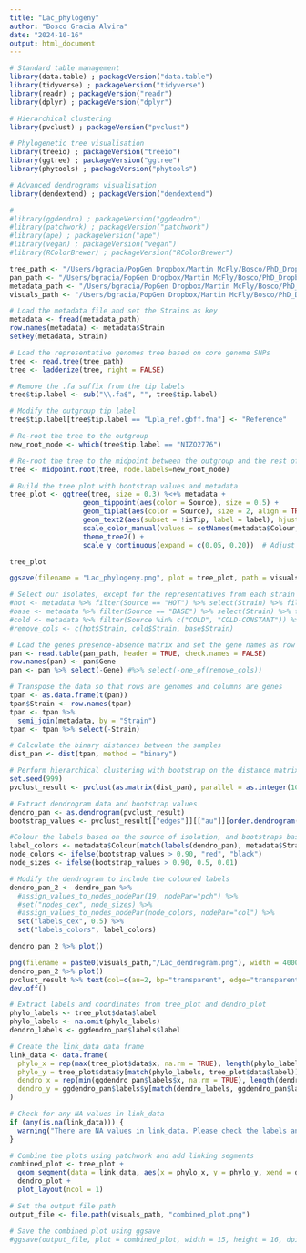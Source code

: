 ```yaml
---
title: "Lac_phylogeny"
author: "Bosco Gracia Alvira"
date: "2024-10-16"
output: html_document
---
```


```r

# Standard table management
library(data.table) ; packageVersion("data.table")
library(tidyverse) ; packageVersion("tidyverse")
library(readr) ; packageVersion("readr")
library(dplyr) ; packageVersion("dplyr")

# Hierarchical clustering 
library(pvclust) ; packageVersion("pvclust")

# Phylogenetic tree visualisation
library(treeio) ; packageVersion("treeio")
library(ggtree) ; packageVersion("ggtree")
library(phytools) ; packageVersion("phytools")

# Advanced dendrograms visualisation
library(dendextend) ; packageVersion("dendextend")

#
#library(ggdendro) ; packageVersion("ggdendro")
#library(patchwork) ; packageVersion("patchwork")
#library(ape) ; packageVersion("ape")
#library(vegan) ; packageVersion("vegan")
#library(RColorBrewer) ; packageVersion("RColorBrewer")

```

```r

tree_path <- "/Users/bgracia/PopGen Dropbox/Martin McFly/Bosco/PhD_Dropbox/Microbiome_pangenomic_analysis/data/Lactiplantibacillus_plantarum/Phylogeny/snp-sites/Lpla.phylip.treefile"
pan_path <- "/Users/bgracia/PopGen Dropbox/Martin McFly/Bosco/PhD_Dropbox/Microbiome_pangenomic_analysis/data/Lactiplantibacillus_plantarum/Phylogeny/roary/gene_presence_absence.Rtab"
metadata_path <- "/Users/bgracia/PopGen Dropbox/Martin McFly/Bosco/PhD_Dropbox/Microbiome_pangenomic_analysis/data/Lactiplantibacillus_plantarum/Phylogeny/metadata.tsv"
visuals_path <- "/Users/bgracia/PopGen Dropbox/Martin McFly/Bosco/PhD_Dropbox/Microbiome_pangenomic_analysis/visuals"

```

```r
  
# Load the metadata file and set the Strains as key
metadata <- fread(metadata_path)
row.names(metadata) <- metadata$Strain
setkey(metadata, Strain)

# Load the representative genomes tree based on core genome SNPs
tree <- read.tree(tree_path)
tree <- ladderize(tree, right = FALSE)

# Remove the .fa suffix from the tip labels
tree$tip.label <- sub("\\.fa$", "", tree$tip.label)

# Modify the outgroup tip label
tree$tip.label[tree$tip.label == "Lpla_ref.gbff.fna"] <- "Reference"

# Re-root the tree to the outgroup
new_root_node <- which(tree$tip.label == "NIZO2776")

# Re-root the tree to the midpoint between the outgroup and the rest of the tree
tree <- midpoint.root(tree, node.labels=new_root_node)

# Build the tree plot with bootstrap values and metadata
tree_plot <- ggtree(tree, size = 0.3) %<+% metadata + 
                  geom_tippoint(aes(color = Source), size = 0.5) +
                  geom_tiplab(aes(color = Source), size = 2, align = TRUE) +
                  geom_text2(aes(subset = !isTip, label = label), hjust = 1.2, vjust = -0.5, size = 2) +
                  scale_color_manual(values = setNames(metadata$Colour, metadata$Source)) +
                  theme_tree2() +
                  scale_y_continuous(expand = c(0.05, 0.20))  # Adjust the expand parameter as needed

tree_plot

ggsave(filename = "Lac_phylogeny.png", plot = tree_plot, path = visuals_path, width = 20, height = 10, dpi = 300)

```


```r

# Select our isolates, except for the representatives from each strain
#hot <- metadata %>% filter(Source == "HOT") %>% select(Strain) %>% filter(Strain != "S239")
#base <- metadata %>% filter(Source == "BASE") %>% select(Strain) %>% filter(Strain != "B89")
#cold <- metadata %>% filter(Source %in% c("COLD", "COLD-CONSTANT")) %>% select(Strain) %>% filter(Strain != "S103")
#remove_cols <- c(hot$Strain, cold$Strain, base$Strain)

# Load the genes presence-absence matrix and set the gene names as row names
pan <- read.table(pan_path, header = TRUE, check.names = FALSE)
row.names(pan) <- pan$Gene
pan <- pan %>% select(-Gene) #%>% select(-one_of(remove_cols))

# Transpose the data so that rows are genomes and columns are genes
tpan <- as.data.frame(t(pan))
tpan$Strain <- row.names(tpan)
tpan <- tpan %>%
  semi_join(metadata, by = "Strain")
tpan <- tpan %>% select(-Strain)

# Calculate the binary distances between the samples
dist_pan <- dist(tpan, method = "binary")

# Perform hierarchical clustering with bootstrap on the distance matrix using pvclust
set.seed(999)
pvclust_result <- pvclust(as.matrix(dist_pan), parallel = as.integer(10), method.hclust = "ward.D", nboot = 1000)

# Extract dendrogram data and bootstrap values
dendro_pan <- as.dendrogram(pvclust_result)
bootstrap_values <- pvclust_result[["edges"]][["au"]][order.dendrogram(dendro_pan)]

#Colour the labels based on the source of isolation, and bootstraps based on significance
label_colors <- metadata$Colour[match(labels(dendro_pan), metadata$Strain)]
node_colors <- ifelse(bootstrap_values > 0.90, "red", "black")
node_sizes <- ifelse(bootstrap_values > 0.90, 0.5, 0.01)

# Modify the dendrogram to include the coloured labels
dendro_pan_2 <- dendro_pan %>%
  #assign_values_to_nodes_nodePar(19, nodePar="pch") %>%
  #set("nodes_cex", node_sizes) %>%
  #assign_values_to_nodes_nodePar(node_colors, nodePar="col") %>%
  set("labels_cex", 0.5) %>% 
  set("labels_colors", label_colors)

dendro_pan_2 %>% plot()

png(filename = paste0(visuals_path,"/Lac_dendrogram.png"), width = 4000, height = 2000, res = 300)
dendro_pan_2 %>% plot()
pvclust_result %>% text(col=c(au=2, bp="transparent", edge="transparent"), print.num=FALSE, float=0.01, cex=0.3)
dev.off()

```


```r

# Extract labels and coordinates from tree_plot and dendro_plot
phylo_labels <- tree_plot$data$label
phylo_labels <- na.omit(phylo_labels)
dendro_labels <- ggdendro_pan$labels$label

# Create the link_data data frame
link_data <- data.frame(
  phylo_x = rep(max(tree_plot$data$x, na.rm = TRUE), length(phylo_labels)),
  phylo_y = tree_plot$data$y[match(phylo_labels, tree_plot$data$label)],
  dendro_x = rep(min(ggdendro_pan$labels$x, na.rm = TRUE), length(dendro_labels)),
  dendro_y = ggdendro_pan$labels$y[match(dendro_labels, ggdendro_pan$labels$label)]
)

# Check for any NA values in link_data
if (any(is.na(link_data))) {
  warning("There are NA values in link_data. Please check the labels and data.")
}

# Combine the plots using patchwork and add linking segments
combined_plot <- tree_plot + 
  geom_segment(data = link_data, aes(x = phylo_x, y = phylo_y, xend = dendro_x, yend = dendro_y), color = "grey") +
  dendro_plot + 
  plot_layout(ncol = 1)

# Set the output file path
output_file <- file.path(visuals_path, "combined_plot.png")

# Save the combined plot using ggsave
#ggsave(output_file, plot = combined_plot, width = 15, height = 16, dpi = 300)


```
